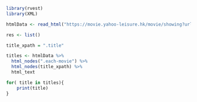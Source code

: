 ```r
library(rvest)
library(XML)
```

```r
htmlData <- read_html("https://movie.yahoo-leisure.hk/movie/showing?url=movie%2Fshowing")
```

```r
res <- list()

title_xpath = ".title"

titles <- htmlData %>% 
  html_nodes(".each-movie") %>% 
  html_nodes(title_xpath) %>%
  html_text
```
```r

for( title in titles){
    print(title)
}
```


